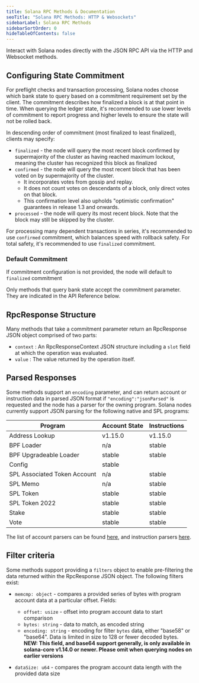 ```yaml
---
title: Solana RPC Methods & Documentation
seoTitle: "Solana RPC Methods: HTTP & Websockets"
sidebarLabel: Solana RPC Methods
sidebarSortOrder: 0
hideTableOfContents: false
---
```


Interact with Solana nodes directly with the JSON RPC API via the HTTP and
Websocket methods.

## Configuring State Commitment

For preflight checks and transaction processing, Solana nodes choose which bank
state to query based on a commitment requirement set by the client. The
commitment describes how finalized a block is at that point in time. When
querying the ledger state, it's recommended to use lower levels of commitment to
report progress and higher levels to ensure the state will not be rolled back.

In descending order of commitment (most finalized to least finalized), clients
may specify:

- `finalized` - the node will query the most recent block confirmed by
  supermajority of the cluster as having reached maximum lockout, meaning the
  cluster has recognized this block as finalized
- `confirmed` - the node will query the most recent block that has been voted on
  by supermajority of the cluster.
  - It incorporates votes from gossip and replay.
  - It does not count votes on descendants of a block, only direct votes on that
    block.
  - This confirmation level also upholds "optimistic confirmation" guarantees in
    release 1.3 and onwards.
- `processed` - the node will query its most recent block. Note that the block
  may still be skipped by the cluster.

For processing many dependent transactions in series, it's recommended to use
`confirmed` commitment, which balances speed with rollback safety. For total
safety, it's recommended to use `finalized` commitment.

### Default Commitment

If commitment configuration is not provided, the node will default to
`finalized` commitment

Only methods that query bank state accept the commitment parameter. They are
indicated in the API Reference below.

## RpcResponse Structure

Many methods that take a commitment parameter return an RpcResponse JSON object
comprised of two parts:

- `context` : An RpcResponseContext JSON structure including a `slot` field at
  which the operation was evaluated.
- `value` : The value returned by the operation itself.

## Parsed Responses

Some methods support an `encoding` parameter, and can return account or
instruction data in parsed JSON format if `"encoding":"jsonParsed"` is requested
and the node has a parser for the owning program. Solana nodes currently support
JSON parsing for the following native and SPL programs:

| Program                      | Account State | Instructions |
| ---------------------------- | ------------- | ------------ |
| Address Lookup               | v1.15.0       | v1.15.0      |
| BPF Loader                   | n/a           | stable       |
| BPF Upgradeable Loader       | stable        | stable       |
| Config                       | stable        |              |
| SPL Associated Token Account | n/a           | stable       |
| SPL Memo                     | n/a           | stable       |
| SPL Token                    | stable        | stable       |
| SPL Token 2022               | stable        | stable       |
| Stake                        | stable        | stable       |
| Vote                         | stable        | stable       |

The list of account parsers can be found
[here](https://github.com/solana-labs/solana/blob/master/account-decoder/src/parse_account_data.rs),
and instruction parsers
[here](https://github.com/solana-labs/solana/blob/master/transaction-status/src/parse_instruction.rs).

## Filter criteria

Some methods support providing a `filters` object to enable pre-filtering the
data returned within the RpcResponse JSON object. The following filters exist:

- `memcmp: object` - compares a provided series of bytes with program account
  data at a particular offset. Fields:

  - `offset: usize` - offset into program account data to start comparison
  - `bytes: string` - data to match, as encoded string
  - `encoding: string` - encoding for filter `bytes` data, either "base58" or
    "base64". Data is limited in size to 128 or fewer decoded bytes.<br />
    **NEW: This field, and base64 support generally, is only available in
    solana-core v1.14.0 or newer. Please omit when querying nodes on earlier
    versions**

- `dataSize: u64` - compares the program account data length with the provided
  data size
